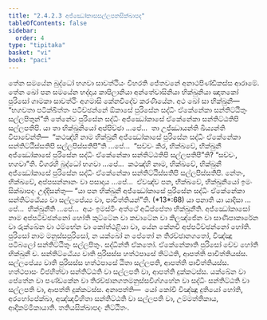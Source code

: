 ```yaml
---
title: "2.4.2.3 අජ්ඣෝකාසසල්ලපනසික්ඛාපද"
tableOfContents: false
sidebar:
  order: 4
type: "tipitaka"
basket: "vi"
book: "paci"
---
```



<DynamicBreadcrumb />

<Division number="846" book="paci">

<Paragraph number="2695" book="paci">
තේන සමයේන බුද්ධෝ භගවා සාවත්ථියං විහරති ජේතවනේ අනාථපිණ්ඩිකස්ස ආරාමේ. තේන ඛෝ පන සමයේන භද්දාය කාපිලානියා අන්තේවාසිනියා භික්ඛුනියා ඤාතකෝ පුරිසෝ ගාමකා සාවත්ථිං අගමාසි කේනචිදේව කරණීයේන. අථ ඛෝ සා භික්ඛුනී—  “භගවතා පටික්ඛිත්තං පටිච්ඡන්නේ ඕකාසේ පුරිසේන සද්ධිං ඒකේනේකා සන්තිට්ඨිතුං සල්ලපිතුන්”ති තේනේව පුරිසේන සද්ධිං අජ්ඣෝකාසේ ඒකේනේකා සන්තිට්ඨතිපි සල්ලපතිපි.
</Paragraph>

<Paragraph number="2696" book="paci">
යා තා භික්ඛුනියෝ අප්පිච්ඡා …පේ…  තා උජ්ඣායන්ති ඛිය්‍යන්ති විපාචේන්ති—  “කථඤ්හි නාම භික්ඛුනී අජ්ඣෝකාසේ පුරිසේන සද්ධිං ඒකේනේකා සන්තිට්ඨිස්සතිපි සල්ලපිස්සතිපී”ති …පේ…  “සච්චං කිර, භික්ඛවේ, භික්ඛුනී අජ්ඣෝකාසේ පුරිසේන සද්ධිං ඒකේනේකා සන්තිට්ඨතිපි සල්ලපතිපී”ති? “සච්චං, භගවා”ති. විගරහි බුද්ධෝ භගවා …පේ…  කථඤ්හි නාම, භික්ඛවේ, භික්ඛුනී අජ්ඣෝකාසේ පුරිසේන සද්ධිං ඒකේනේකා සන්තිට්ඨිස්සතිපි සල්ලපිස්සතිපි. නේතං, භික්ඛවේ, අප්පසන්නානං වා පසාදාය …පේ…  ඒවඤ්ච පන, භික්ඛවේ, භික්ඛුනියෝ ඉමං සික්ඛාපදං උද්දිසන්තු—
</Paragraph>

</Division>
<Division number="847" book="paci">

<Paragraph number="2697" book="paci">
<Emphasis>“යා පන භික්ඛුනී අජ්ඣෝකාසේ පුරිසේන සද්ධිං ඒකේනේකා සන්තිට්ඨේය්‍ය වා සල්ලපේය්‍ය වා, පාචිත්තියන්”</Emphasis>ති. (*13*:<Emphasis>68</Emphasis>)
</Paragraph>

</Division>
<Division number="848" book="paci">

<Paragraph number="2698" book="paci">
<Emphasis>යා පනා</Emphasis>ති යා යාදිසා …පේ…  <Emphasis>භික්ඛුනී</Emphasis>ති …පේ…  අයං ඉමස්මිං අත්ථේ අධිප්පේතා භික්ඛුනීති.
</Paragraph>

<Paragraph number="2699" book="paci">
<Emphasis>අජ්ඣෝකාසෝ</Emphasis> නාම අප්පටිච්ඡන්නෝ හෝති කුට්ටේන වා කවාටේන වා කිලඤ්ජේන වා සාණිපාකාරේන වා රුක්ඛේන වා ථම්භේන වා කෝත්ථළියා වා, යේන කේනචි අප්පටිච්ඡන්නෝ හෝති.
</Paragraph>

<Paragraph number="2700" book="paci">
<Emphasis>පුරිසෝ</Emphasis> නාම මනුස්සපුරිසෝ, න යක්ඛෝ න පේතෝ න තිරච්ඡානගතෝ, විඤ්ඤූ පටිබලෝ සන්තිට්ඨිතුං සල්ලපිතුං.
</Paragraph>

<Paragraph number="2701" book="paci">
<Emphasis>සද්ධින්</Emphasis>ති ඒකතෝ. <Emphasis>ඒකේනේකා</Emphasis>ති පුරිසෝ චේව හෝති භික්ඛුනී ච.
</Paragraph>

<Paragraph number="2702" book="paci">
<Emphasis>සන්තිට්ඨේය්‍ය වා</Emphasis>ති පුරිසස්ස හත්ථපාසේ තිට්ඨති, ආපත්ති පාචිත්තියස්ස.
</Paragraph>

<Paragraph number="2703" book="paci">
<Emphasis>සල්ලපේය්‍ය වා</Emphasis>ති පුරිසස්ස හත්ථපාසේ ඨිතා සල්ලපති, ආපත්ති පාචිත්තියස්ස.
</Paragraph>

<Paragraph number="2704" book="paci">
හත්ථපාසං විජහිත්වා සන්තිට්ඨති වා සල්ලපති වා, ආපත්ති දුක්කටස්ස. යක්ඛේන වා පේතේන වා පණ්ඩකේන වා තිරච්ඡානගතමනුස්සවිග්ගහේන වා සද්ධිං සන්තිට්ඨති වා සල්ලපති වා, ආපත්ති දුක්කටස්ස.
</Paragraph>

</Division>
<Division number="849" book="paci">

<Paragraph number="2705" book="paci">
අනාපත්ති—  යෝ කෝචි විඤ්ඤූ දුතියෝ හෝති, අරහෝපේක්ඛා, අඤ්ඤවිහිතා සන්තිට්ඨති වා සල්ලපති වා, උම්මත්තිකාය, ආදිකම්මිකායාති.

</Paragraph>
</Division>

<Paragraph number="2706" type="center" book="paci">
තතියසික්ඛාපදං නිට්ඨිතං.
</Paragraph>
